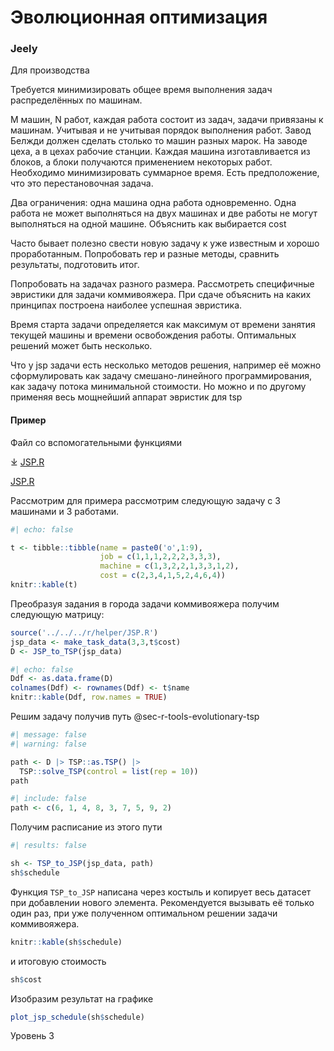 # Эволюционная оптимизация {#sec-lab-model-evolutionary}

### Jeely

Для производства

Требуется минимизировать общее время выполнения задач распределённых по машинам.

M машин, N работ, каждая работа состоит из задач, задачи привязаны к машинам. Учитывая и не учитывая порядок выполнения работ. Завод Белжди должен сделать столько то машин разных марок. На заводе цеха, а в цехах рабочие станции. Каждая машина изготавливается из блоков, а блоки получаются применением некоторых работ. Необходимо минимизировать суммарное время. Есть предположение, что это перестановочная задача.

Два ограничения: одна машина одна работа одновременно. Одна работа не может выполняться на двух машинах и две работы не могут выполняться на одной машине. Объяснить как выбирается cost

Часто бывает полезно свести новую задачу к уже известным и хорошо проработанным. Попробовать rep и разные методы, сравнить результаты, подготовить итог.

Попробовать на задачах разного размера. Рассмотреть специфичные эвристики для задачи коммивояжера. При сдаче объяснить на каких принципах построена наиболее успешная эвристика.

Время старта задачи определяется как максимум от времени занятия текущей машины и времени освобождения работы. Оптимальных решений может быть несколько.

Что у jsp задачи есть несколько методов решения, например её можно сформулировать как задачу смешано-линейного программирования, как задачу потока минимальной стоимости. Но можно и по другому применяя весь мощнейший аппарат эвристик для tsp

#### Пример

Файл со вспомогательными функциями

:::: {.content-visible when-format='html'}
::: {.callout appearance='minimal'}
⤓ [JSP.R](../../../r/helper/JSP.R)
:::
::::

:::: {.content-visible unless-format='html'}
::: {.callout appearance='minimal'}
`\faFile*[regular].`{=latex} [JSP.R](r/helper/model/JSP.R)
:::
::::

Рассмотрим для примера рассмотрим следующую задачу с 3 машинами и 3 работами.

```r
#| echo: false

t <- tibble::tibble(name = paste0('o',1:9),
                    job = c(1,1,1,2,2,2,3,3,3), 
                    machine = c(1,3,2,2,1,3,3,1,2), 
                    cost = c(2,3,4,1,5,2,4,6,4))
knitr::kable(t)
```

Преобразуя задания в города задачи коммивояжера получим следующую матрицу:

```r
source('../../../r/helper/JSP.R')
jsp_data <- make_task_data(3,3,t$cost)
D <- JSP_to_TSP(jsp_data)
```

```r
#| echo: false
Ddf <- as.data.frame(D)
colnames(Ddf) <- rownames(Ddf) <- t$name
knitr::kable(Ddf, row.names = TRUE)
```

Решим задачу получив путь @sec-r-tools-evolutionary-tsp

```r
#| message: false
#| warning: false

path <- D |> TSP::as.TSP() |> 
  TSP::solve_TSP(control = list(rep = 10))
path
```

```r
#| include: false
path <- c(6, 1, 4, 8, 3, 7, 5, 9, 2)
```

Получим расписание из этого пути

```r
#| results: false

sh <- TSP_to_JSP(jsp_data, path)
sh$schedule
```

::: callout-warning
Функция `TSP_to_JSP` написана через костыль и копирует весь датасет при добавлении нового элемента. Рекомендуется вызывать её только один раз, при уже полученном оптимальном решении задачи коммивояжера.
:::

```r
knitr::kable(sh$schedule)
```

и итоговую стоимость

```r
sh$cost
```

Изобразим результат на графике

```r
plot_jsp_schedule(sh$schedule)
```


::: {.callout-note appearance='minimal'}
Уровень 3
:::


